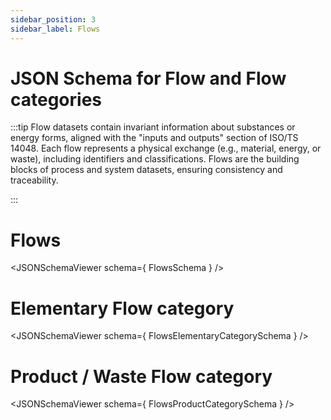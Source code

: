 ```yaml
---
sidebar_position: 3
sidebar_label: Flows
---
```



JSON Schema for Flow and Flow categories
========================

:::tip
Flow datasets contain invariant information about substances or energy forms, aligned with the "inputs and outputs" section of ISO/TS 14048. Each flow represents a physical exchange (e.g., material, energy, or waste), including identifiers and classifications. Flows are the building blocks of process and system datasets, ensuring consistency and traceability.

:::

# Flows
<JSONSchemaViewer schema={ FlowsSchema } />

# Elementary Flow category
<JSONSchemaViewer schema={ FlowsElementaryCategorySchema } />

# Product / Waste Flow category
<JSONSchemaViewer schema={ FlowsProductCategorySchema } />
